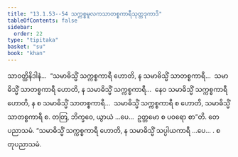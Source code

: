 ```yaml
---
title: "13.1.53--54 သက္ကစ္စမူလကသာတစ္စကာရီသုတ္တဒုကာဒိ"
tableOfContents: false
sidebar:
  order: 22
type: "tipitaka"
basket: "su"
book: "khan"
---
```



<DynamicBreadcrumb />

<Division number="714" book="khan">

<Paragraph number="1345" book="khan">
သာဝတ္ထိနိဒါနံ…  “သမာဓိသ္မိံ သက္ကစ္စကာရီ ဟောတိ, န သမာဓိသ္မိံ သာတစ္စကာရီ…  သမာဓိသ္မိံ သာတစ္စကာရီ ဟောတိ, န သမာဓိသ္မိံ သက္ကစ္စကာရီ…  နေဝ သမာဓိသ္မိံ သက္ကစ္စကာရီ ဟောတိ, န စ သမာဓိသ္မိံ သာတစ္စကာရီ…  သမာဓိသ္မိံ သက္ကစ္စကာရီ စ ဟောတိ, သမာဓိသ္မိံ သာတစ္စကာရီ စ. တတြ, ဘိက္ခဝေ, ယွာယံ …ပေ…  ဥတ္တမော စ ပဝရော စာ”တိ.

</Paragraph>
</Division>

<Paragraph number="1346" type="center" book="khan">
တေပညာသမံ.


</Paragraph>

<Division number="715" book="khan">

<Paragraph number="1347" book="khan">
“သမာဓိသ္မိံ သက္ကစ္စကာရီ ဟောတိ, န သမာဓိသ္မိံ သပ္ပါယကာရီ …ပေ… .

</Paragraph>
</Division>

<Paragraph number="1348" type="center" book="khan">
စတုပညာသမံ.
</Paragraph>